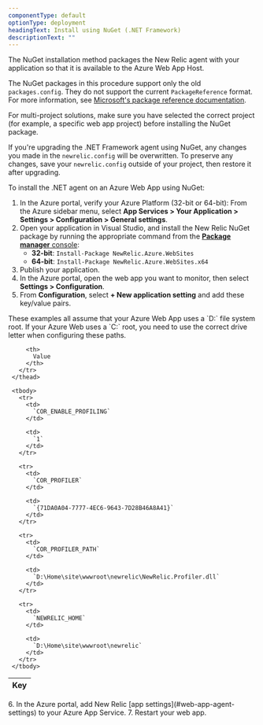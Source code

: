 ```yaml
---
componentType: default
optionType: deployment
headingText: Install using NuGet (.NET Framework)
descriptionText: ""  
---
```


The NuGet installation method packages the New Relic agent with your application so that it is available to the Azure Web App Host.

The NuGet packages in this procedure support only the old `packages.config`. They do not support the current `PackageReference` format. For more information, see [Microsoft's package reference documentation](https://docs.microsoft.com/en-us/nuget/consume-packages/package-references-in-project-files).

For multi-project solutions, make sure you have selected the correct project (for example, a specific web app project) before installing the NuGet package.

If you're upgrading the .NET Framework agent using NuGet, any changes you made in the `newrelic.config` will be overwritten. To preserve any changes, save your `newrelic.config` outside of your project, then restore it after upgrading.

To install the .NET agent on an Azure Web App using NuGet:

1. In the Azure portal, verify your Azure Platform (32-bit or 64-bit): From the Azure sidebar menu, select <DoNotTranslate>**App Services > Your Application > Settings > Configuration > General settings**</DoNotTranslate>.
2. Open your application in Visual Studio, and install the New Relic NuGet package by running the appropriate command from the [<DoNotTranslate>**Package manager**</DoNotTranslate> console](https://learn.microsoft.com/en-us/nuget/consume-packages/install-use-packages-powershell):
   * <DoNotTranslate>**32-bit**</DoNotTranslate>: `Install-Package NewRelic.Azure.WebSites`
   * <DoNotTranslate>**64-bit**</DoNotTranslate>: `Install-Package NewRelic.Azure.WebSites.x64`
3. Publish your application.
4. In the Azure portal, open the web app you want to monitor, then select <DoNotTranslate>**Settings > Configuration**</DoNotTranslate>.
5. From <DoNotTranslate>**Configuration**</DoNotTranslate>, select <DoNotTranslate>**+ New application setting**</DoNotTranslate> and add these key/value pairs.

<Callout variant="important">
These examples all assume that your Azure Web App uses a `D:` file system root. If your Azure Web uses a `C:` root, you need to use the correct drive letter when configuring these paths.
</Callout>

   <table>
     <thead>
       <tr>
         <th width={250}>
           Key
         </th>

         <th>
           Value
         </th>
       </tr>
     </thead>

     <tbody>
       <tr>
         <td>
           `COR_ENABLE_PROFILING`
         </td>

         <td>
           `1`
         </td>
       </tr>

       <tr>
         <td>
           `COR_PROFILER`
         </td>

         <td>
           `{71DA0A04-7777-4EC6-9643-7D28B46A8A41}`
         </td>
       </tr>

       <tr>
         <td>
           `COR_PROFILER_PATH`
         </td>

         <td>
           `D:\Home\site\wwwroot\newrelic\NewRelic.Profiler.dll`
         </td>
       </tr>

       <tr>
         <td>
           `NEWRELIC_HOME`
         </td>

         <td>
           `D:\Home\site\wwwroot\newrelic`
         </td>
       </tr>
     </tbody>
   </table>
6. In the Azure portal, add New Relic [app settings](#web-app-agent-settings) to your Azure App Service.
7. Restart your web app.